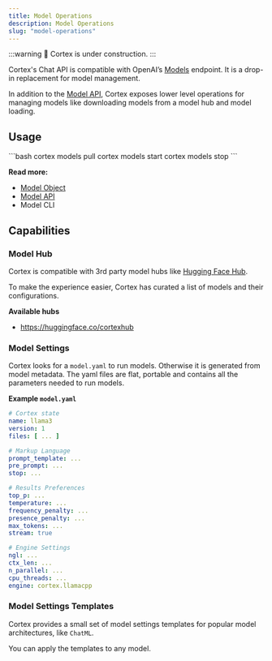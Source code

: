 ```yaml
---
title: Model Operations
description: Model Operations
slug: "model-operations"
---
```



:::warning
🚧 Cortex is under construction.
:::

Cortex's Chat API is compatible with OpenAI’s [Models](https://platform.openai.com/docs/api-reference/models) endpoint. It is a drop-in replacement for model management.

In addition to the [Model API](https://platform.openai.com/docs/api-reference/models), Cortex exposes lower level operations for managing models like downloading models from a model hub and model loading.

## Usage

<Tabs>
  <TabItem  value="CLI" label="CLI" default>
    ```bash 
    cortex models pull <repo_name-or-filepath>
    cortex models start
    cortex models stop
    ```
  </TabItem>
  <TabItem value="Javascript" label="Javascript">
  </TabItem>
  <TabItem value="CURL" label="CURL">
  </TabItem>
</Tabs>

**Read more:**

- [Model Object](http://localhost:3000/api-reference#tag/models/get/models/{id})
- [Model API](http://localhost:3000/api-reference#tag/models/post/models)
- Model CLI

## Capabilities

### Model Hub

Cortex is compatible with 3rd party model hubs like [Hugging Face Hub](https://huggingface.co/models). 

To make the experience easier, Cortex has curated a list of models and their configurations.

**Available hubs**
- https://huggingface.co/cortexhub 


### Model Settings

Cortex looks for a `model.yaml` to run models. Otherwise it is generated from model metadata. The yaml files are flat, portable and contains all the parameters needed to run models.

**Example `model.yaml`**
```yaml
# Cortex state
name: llama3
version: 1
files: [ ... ]

# Markup Language
prompt_template: ...
pre_prompt: ...
stop: ...

# Results Preferences
top_p: ...
temperature: ...
frequency_penalty: ...
presence_penalty: ...
max_tokens: ...
stream: true

# Engine Settings
ngl: ...
ctx_len: ...
n_parallel: ...
cpu_threads: ...
engine: cortex.llamacpp 
```

### Model Settings Templates

Cortex provides a small set of model settings templates for popular model architectures, like `ChatML`.

You can apply the templates to any model.